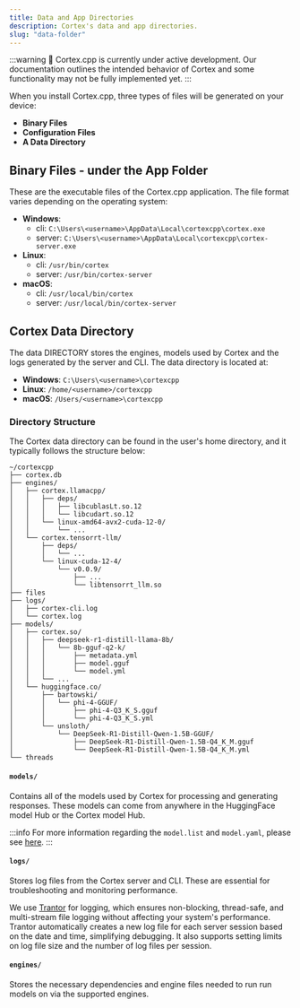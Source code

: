 ```yaml
---
title: Data and App Directories
description: Cortex's data and app directories.
slug: "data-folder"
---
```



:::warning
🚧 Cortex.cpp is currently under active development. Our documentation outlines the
intended behavior of Cortex and some functionality may not be fully implemented yet.
:::

When you install Cortex.cpp, three types of files will be generated on your device:

- **Binary Files**
- **Configuration Files**
- **A Data Directory**

## Binary Files - under the App Folder

These are the executable files of the Cortex.cpp application. The file format varies depending on the operating system:

- **Windows**:
  - cli: `C:\Users\<username>\AppData\Local\cortexcpp\cortex.exe`
  - server: `C:\Users\<username>\AppData\Local\cortexcpp\cortex-server.exe`
- **Linux**:
  - cli: `/usr/bin/cortex`
  - server: `/usr/bin/cortex-server`
- **macOS**:
  - cli: `/usr/local/bin/cortex`
  - server: `/usr/local/bin/cortex-server`

## Cortex Data Directory

The data DIRECTORY stores the engines, models used by Cortex and the logs generated by the
server and CLI. The data directory is located at:

- **Windows**: `C:\Users\<username>\cortexcpp`
- **Linux**: `/home/<username>/cortexcpp`
- **macOS**: `/Users/<username>\cortexcpp`

### Directory Structure

The Cortex data directory can be found in the user's home directory, and
it typically follows the structure below:

```
~/cortexcpp
├── cortex.db
├── engines/
│   ├── cortex.llamacpp/
│   │   ├── deps/
│   │   │   ├── libcublasLt.so.12
│   │   │   └── libcudart.so.12
│   │   └── linux-amd64-avx2-cuda-12-0/
│   │       └── ...
│   └── cortex.tensorrt-llm/
│       ├── deps/
│       │   └── ...
│       └── linux-cuda-12-4/
│           └── v0.0.9/
│               ├── ...
│               └── libtensorrt_llm.so
├── files
├── logs/
│   ├── cortex-cli.log
│   └── cortex.log
├── models/
│   ├── cortex.so/
│   │   ├── deepseek-r1-distill-llama-8b/
│   │   │   └── 8b-gguf-q2-k/
│   │   │       ├── metadata.yml
│   │   │       ├── model.gguf
│   │   │       └── model.yml
│   │   └── ...
│   └── huggingface.co/
│       ├── bartowski/
│       │   └── phi-4-GGUF/
│       │       ├── phi-4-Q3_K_S.gguf
│       │       └── phi-4-Q3_K_S.yml
│       └── unsloth/
│           └── DeepSeek-R1-Distill-Qwen-1.5B-GGUF/
│               ├── DeepSeek-R1-Distill-Qwen-1.5B-Q4_K_M.gguf
│               └── DeepSeek-R1-Distill-Qwen-1.5B-Q4_K_M.yml
└── threads
```

#### `models/`

Contains all of the models used by Cortex for processing and generating responses. These models can come from
anywhere in the HuggingFace model Hub or the Cortex model Hub.

:::info
For more information regarding the `model.list` and `model.yaml`, please see [here](/docs/capabilities/models/model-yaml).
:::

#### `logs/`

Stores log files from the Cortex server and CLI. These are essential for troubleshooting and
monitoring performance.

We use [Trantor](https://github.com/an-tao/trantor) for logging, which ensures non-blocking, thread-safe,
and multi-stream file logging without affecting your system's performance. Trantor automatically creates a
new log file for each server session based on the date and time, simplifying debugging. It also supports
setting limits on log file size and the number of log files per session.

#### `engines/`

Stores the necessary dependencies and engine files needed to run run models on via the supported engines.
